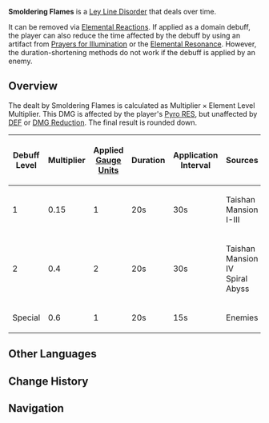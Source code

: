 {{Status Infobox
|image    = Tutorial Adventure Smoldering Flames.png
|type     = Ley Line Disorders
|type2    = Auras
|element  = Pyro
|icon     = Icon Smoldering Flames
|color    = Red
|code     = 
|domain   = Taishan Mansion
|effect   = Your character will be periodically inflicted with Smoldering Flames, causing you to take {{Color|Pyro DMG}} until the inflicted {{Pyro}} element is removed.
}}
'''Smoldering Flames''' is a [[Ley Line Disorder]] that deals {{Color|Pyro DMG}} over time.

It can be removed via [[Elemental Reactions]]. If applied as a domain debuff, the player can also reduce the time affected by the debuff by using an artifact from [[Prayers for Illumination]] or the {{color|Hydro|Soothing Water}} [[Elemental Resonance]]. However, the duration-shortening methods do not work if the debuff is applied by an enemy.

==Overview==
{{See also|Level Scaling/Reaction#Level Multiplier}}
The {{Color|Pyro DMG}} dealt by Smoldering Flames is calculated as <math>\text{Multiplier} \times \text{Element Level Multiplier}</math>. This DMG is affected by the player's [[Pyro RES]], but unaffected by [[DEF]] or [[DMG Reduction]]. The final result is rounded down.

{| class="article-table" style="text-align: center;"
! Debuff Level !! Multiplier !! Applied [[Gauge Unit]]s !! Duration !! Application Interval !! Sources
|-
| 1
| 0.15
| 1
| 20s
| 30s
| Taishan Mansion I-III
|-
| 2
| 0.4
| 2
| 20s
| 30s
| Taishan Mansion IV<br />Spiral Abyss
|-
| Special
| 0.6
| 1
| 20s
| 15s
| Enemies
|}

==Other Languages==
{{Other Languages
|en      = Smoldering Flames
|zhs     = 阴燃之火
|zhs_rm  = Yīnrán zhī Huǒ
|zht     = 陰燃之火
|zht_rm  = Yīnrán zhī Huǒ
|zh_tl   = Smoldering Fire
|ja      = 陰燃の炎
|ja_rm   = Innen no Honoo
|ja_tl   = Smoldering Flames
|ko      = 무형의 불
|ko_rm   = 
|ko_tl   = 
|es      = Fuego llameante
|es_tl   = 
|fr      = Flammes dévoreuses
|fr_tl   = Devouring Flames
|ru      = Тлеющее пламя
|ru_tl   = 
|th      = Smoldering Flames
|vi      = Ngọn Lửa Âm Ỉ
|vi_tl   = 
|de      = Schwelbrand
|de_tl   = Smoldering Fire
|id      = Smoldering Flames
|pt      = Chamas Fumegantes
|pt_tl   = 
}}

==Change History==
{{Change History|1.0}}

==Navigation==
{{Ley Line Disorder Navbox}}